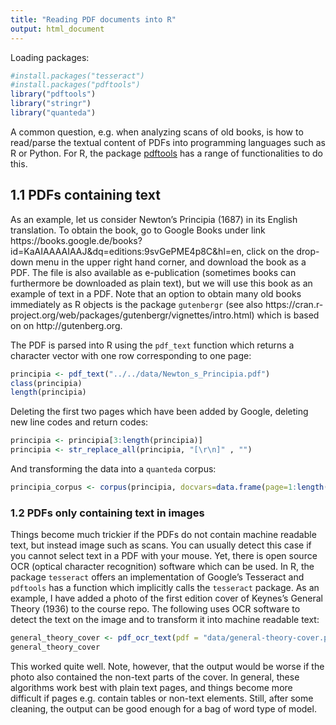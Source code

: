 ```yaml
---
title: "Reading PDF documents into R"
output: html_document
---
```


Loading packages:

```r
#install.packages("tesseract")
#install.packages("pdftools")
library("pdftools")
library("stringr")
library("quanteda")
```


A common question, e.g. when analyzing scans of old books, is how to read/parse the textual content of PDFs into programming languages such as R or Python. For R, the package [pdftools](see also https://cran.r-project.org/web/packages/pdftools/pdftools.pdf) has a range of functionalities to do this.

## 1.1 PDFs containing text

As an example, let us consider Newton's Principia (1687) in its English translation. To obtain the book, go to Google Books under link https://books.google.de/books?id=KaAIAAAAIAAJ&dq=editions:9svGePME4p8C&hl=en, click on the drop-down menu in the upper right hand corner, and download the book as a PDF. The file is also available as e-publication (sometimes books can furthermore be downloaded as plain text), but we will use this book as an example of text in a PDF. Note that an option to obtain many old books immediately as R objects is the package `gutenbergr` (see also https://cran.r-project.org/web/packages/gutenbergr/vignettes/intro.html) which is based on on http://gutenberg.org.

The PDF is parsed into R using the `pdf_text` function which returns a character vector with one row corresponding to one page:

```r
principia <- pdf_text("../../data/Newton_s_Principia.pdf")
class(principia)
length(principia)
```

Deleting the first two pages which have been added by Google, deleting new line codes and return codes:

```r
principia <- principia[3:length(principia)]
principia <- str_replace_all(principia, "[\r\n]" , "")
```

And transforming the data into a `quanteda` corpus:

```r
principia_corpus <- corpus(principia, docvars=data.frame(page=1:length(principia)))
```


### 1.2 PDFs only containing text in images

Things become much trickier if the PDFs do not contain machine readable text, but instead image such as scans. You can usually detect this case if you cannot select text in a PDF with your mouse. Yet, there is open source OCR (optical character recognition) software which can be used. In R, the package `tesseract` offers an implementation of Google's Tesseract and `pdftools` has a function which implicitly calls the `tesseract` package. As an example, I have added a photo of the first edition cover of Keynes's General Theory (1936) to the course repo. The following uses OCR software to detect the text on the image and to transform it into machine readable text:

```r
general_theory_cover <- pdf_ocr_text(pdf = "data/general-theory-cover.pdf", language = "eng", dpi = 300)
general_theory_cover
```

This worked quite well. Note, however, that the output would be worse if the photo also contained the non-text parts of the cover. In general, these algorithms work best with plain text pages, and things become more difficult if pages e.g. contain tables or non-text elements. Still, after some cleaning, the output can be good enough for a bag of word type of model.
